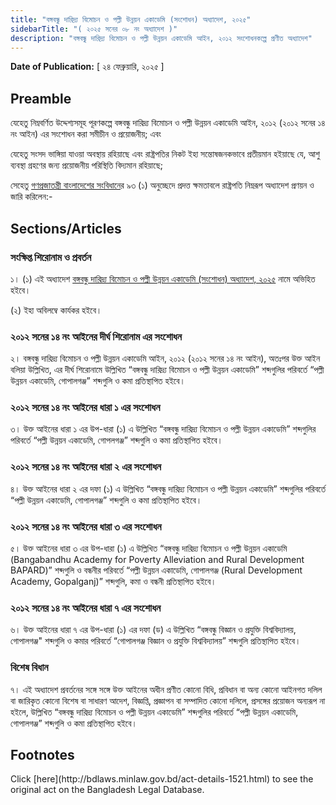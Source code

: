 ```yaml
---
title: "বঙ্গবন্ধু দারিদ্র্য বিমোচন ও পল্লী উন্নয়ন একাডেমি (সংশোধন) অধ্যাদেশ, ২০২৫"
sidebarTitle: "( ২০২৫ সনের ০৮ নং অধ্যাদেশ )"
description: "বঙ্গবন্ধু দারিদ্র্য বিমোচন ও পল্লী উন্নয়ন একাডেমি আইন, ২০১২ সংশোধনকল্পে প্রণীত অধ্যাদেশ"
---
```


**Date of Publication:** [ ২৪ ফেব্রুয়ারি, ২০২৫ ]

## Preamble

যেহেতু নিম্নবর্ণিত উদ্দেশ্যসমূহ পূরণকল্পে বঙ্গবন্ধু দারিদ্র্য বিমোচন ও পল্লী উন্নয়ন একাডেমি আইন, ২০১২ (২০১২ সনের ১৪ নং আইন) এর সংশোধন করা সমীচীন ও প্রয়োজনীয়; এবং

যেহেতু সংসদ ভাঙ্গিয়া যাওয়া অবস্থায় রহিয়াছে এবং রাষ্ট্রপতির নিকট ইহা সন্তোষজনকভাবে প্রতীয়মান হইয়াছে যে, আশু ব্যবস্থা গ্রহণের জন্য প্রয়োজনীয় পরিস্থিতি বিদ্যমান রহিয়াছে;

সেহেতু [গণপ্রজাতন্ত্রী বাংলাদেশের সংবিধান](/act-957.html "গণপ্রজাতন্ত্রী বাংলাদেশের সংবিধান")ের ৯৩ (১) অনুচ্ছেদে প্রদত্ত ক্ষমতাবলে রাষ্ট্রপতি নিম্নরূপ অধ্যাদেশ প্রণয়ন ও জারি করিলেন:-

## Sections/Articles

### সংক্ষিপ্ত শিরোনাম ও প্রবর্তন

১। (১) এই অধ্যাদেশ [বঙ্গবন্ধু দারিদ্র্য বিমোচন ও পল্লী উন্নয়ন একাডেমি (সংশোধন) অধ্যাদেশ, ২০২৫](/laws/volume-56/act-1521 "বঙ্গবন্ধু দারিদ্র্য বিমোচন ও পল্লী উন্নয়ন একাডেমি (সংশোধন) অধ্যাদেশ, ২০২৫") নামে অভিহিত হইবে।

(২) ইহা অবিলম্বে কার্যকর হইবে।

### ২০১২ সনের ১৪ নং আইনের দীর্ঘ শিরোনাম এর সংশোধন

২। বঙ্গবন্ধু দারিদ্র্য বিমোচন ও পল্লী উন্নয়ন একাডেমি আইন, ২০১২ (২০১২ সনের ১৪ নং আইন), অতঃপর উক্ত আইন বলিয়া উল্লিখিত, এর দীর্ঘ শিরোনামে উল্লিখিত “বঙ্গবন্ধু দারিদ্র্য বিমোচন ও পল্লী উন্নয়ন একাডেমি” শব্দগুলির পরিবর্তে “পল্লী উন্নয়ন একাডেমি, গোপালগঞ্জ” শব্দগুলি ও কমা প্রতিস্থাপিত হইবে।

### ২০১২ সনের ১৪ নং আইনের ধারা ১ এর সংশোধন

৩। উক্ত আইনের ধারা ১ এর উপ-ধারা (১) এ উল্লিখিত “বঙ্গবন্ধু দারিদ্র্য বিমোচন ও পল্লী উন্নয়ন একাডেমি” শব্দগুলির পরিবর্তে “পল্লী উন্নয়ন একাডেমি, গোপলগঞ্জ” শব্দগুলি ও কমা প্রতিস্থাপিত হইবে।

### ২০১২ সনের ১৪ নং আইনের ধারা ২ এর সংশোধন

৪। উক্ত আইনের ধারা ২ এর দফা (১) এ উল্লিখিত “বঙ্গবন্ধু দারিদ্র্য বিমোচন ও পল্লী উন্নয়ন একাডেমি” শব্দগুলির পরিবর্তে “পল্লী উন্নয়ন একাডেমি, গোপালগঞ্জ” শব্দগুলি ও কমা প্রতিস্থাপিত হইবে।

### ২০১২ সনের ১৪ নং আইনের ধারা ৩ এর সংশোধন

৫। উক্ত আইনের ধারা ৩ এর উপ-ধারা (১) এ উল্লিখিত “বঙ্গবন্ধু দারিদ্র্য বিমোচন ও পল্লী উন্নয়ন একাডেমি (Bangabandhu Academy for Poverty Alleviation and Rural Development BAPARD)” শব্দগুলি ও বন্ধনীর পরিবর্তে “পল্লী উন্নয়ন একাডেমি, গোপালগঞ্জ (Rural Development Academy, Gopalganj)” শব্দগুলি, কমা ও বন্ধনী প্রতিস্থাপিত হইবে।

### ২০১২ সনের ১৪ নং আইনের ধারা ৭ এর সংশোধন

৬। উক্ত আইনের ধারা ৭ এর উপ-ধারা (১) এর দফা (ড) এ উল্লিখিত “বঙ্গবন্ধু বিজ্ঞান ও প্রযুক্তি বিশ্ববিদ্যালয়, গোপালগঞ্জ" শব্দগুলি ও কমার পরিবর্তে “গোপালগঞ্জ বিজ্ঞান ও প্রযুক্তি বিশ্ববিদ্যালয়” শব্দগুলি প্রতিস্থাপিত হইবে।

### বিশেষ বিধান

৭। এই অধ্যাদেশ প্রবর্তনের সঙ্গে সঙ্গে উক্ত আইনের অধীন প্রণীত কোনো বিধি, প্রবিধান বা অন্য কোনো আইনগত দলিল বা জারিকৃত কোনো বিশেষ বা সাধারণ আদেশ, বিজ্ঞপ্তি, প্রজ্ঞাপন বা সম্পাদিত কোনো দলিলে, প্রসঙ্গের প্রয়োজন অন্যরূপ না হইলে, উল্লিখিত “বঙ্গবন্ধু দারিদ্র্য বিমোচন ও পল্লী উন্নয়ন একাডেমি” শব্দগুলির পরিবর্তে “পল্লী উন্নয়ন একাডেমি, গোপালগঞ্জ” শব্দগুলি ও কমা প্রতিস্থাপিত হইবে।

## Footnotes

<Note>
  Click [here](http://bdlaws.minlaw.gov.bd/act-details-1521.html) to see the original act on the Bangladesh Legal Database.
</Note>
